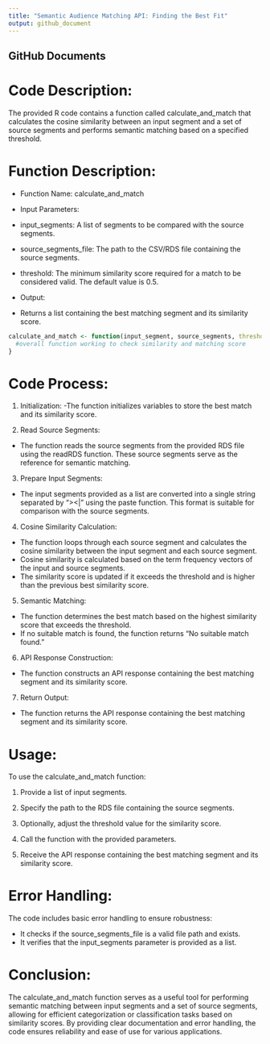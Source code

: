 ```yaml
---
title: "Semantic Audience Matching API: Finding the Best Fit"
output: github_document
---
```


## GitHub Documents

# Code Description:

The provided R code contains a function called calculate_and_match that calculates the cosine similarity between an input segment and a set of source segments and performs semantic matching based on a specified threshold.

# Function Description:

- Function Name: calculate_and_match

- Input Parameters:
- input_segments: A list of segments to be compared with the source segments.
- source_segments_file: The path to the CSV/RDS file containing the source segments.
- threshold: The minimum similarity score required for a match to be considered valid. The default value is 0.5.

- Output:
- Returns a list containing the best matching segment and its similarity score.


```r
calculate_and_match <- function(input_segment, source_segments, threshold = 0.5) {
  #overall function working to check similarity and matching score
}

```

# Code Process:
1. Initialization:
-The function initializes variables to store the best match and its similarity score.

2. Read Source Segments:
- The function reads the source segments from the provided RDS file using the readRDS function. These source segments serve as the reference for semantic matching.

3. Prepare Input Segments:
- The input segments provided as a list are converted into a single string separated by "><|" using the paste function. This format is suitable for comparison with the source segments.

4. Cosine Similarity Calculation:
- The function loops through each source segment and calculates the cosine similarity between the input segment and each source segment.
- Cosine similarity is calculated based on the term frequency vectors of the input and source segments.
- The similarity score is updated if it exceeds the threshold and is higher than the previous best similarity score.

5. Semantic Matching:
- The function determines the best match based on the highest similarity score that exceeds the threshold.
- If no suitable match is found, the function returns "No suitable match found."

6. API Response Construction:
- The function constructs an API response containing the best matching segment and its similarity score.

7. Return Output:
- The function returns the API response containing the best matching segment and its similarity score.

# Usage:

To use the calculate_and_match function:

1. Provide a list of input segments.

2. Specify the path to the RDS file containing the source segments.

3. Optionally, adjust the threshold value for the similarity score.

4. Call the function with the provided parameters.

5. Receive the API response containing the best matching segment and its similarity score.

# Error Handling:

The code includes basic error handling to ensure robustness:

- It checks if the source_segments_file is a valid file path and exists.
- It verifies that the input_segments parameter is provided as a list.

# Conclusion:
The calculate_and_match function serves as a useful tool for performing semantic matching between input segments and a set of source segments, allowing for efficient categorization or classification tasks based on similarity scores. By providing clear documentation and error handling, the code ensures reliability and ease of use for various applications.


